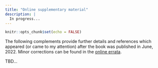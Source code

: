```yaml
---
title: "Online supplementary material"
description: |
  In progress...
---
```


```r
knitr::opts_chunk$set(echo = FALSE)
```

The following complements provide further details and references which appeared (or came to my attention) after the book was published in June, 2022. Minor corrections can be found in the [online errata](https://bgreenwell.github.io/treebook/errata.html).

TBD...
